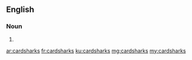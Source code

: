 ==English==

===Noun===
{{head|en|plural}}

# {{plural of|cardshark|lang=en}}

[[ar:cardsharks]]
[[fr:cardsharks]]
[[ku:cardsharks]]
[[mg:cardsharks]]
[[my:cardsharks]]